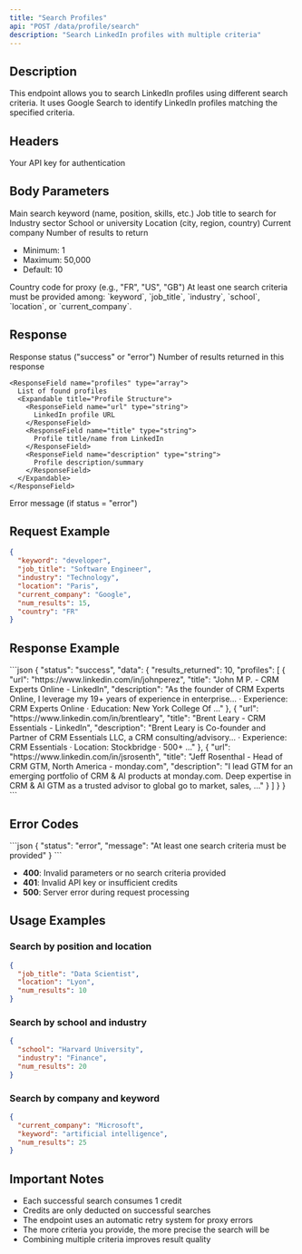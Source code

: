 ```yaml
---
title: "Search Profiles"
api: "POST /data/profile/search"
description: "Search LinkedIn profiles with multiple criteria"
---
```


## Description

This endpoint allows you to search LinkedIn profiles using different search criteria. It uses Google Search to identify LinkedIn profiles matching the specified criteria.

## Headers

<ParamField header="x-api-key" type="string" required>
  Your API key for authentication
</ParamField>

## Body Parameters

<ParamField body="keyword" type="string">
  Main search keyword (name, position, skills, etc.)
</ParamField>

<ParamField body="job_title" type="string">
  Job title to search for
</ParamField>

<ParamField body="industry" type="string">
  Industry sector
</ParamField>

<ParamField body="school" type="string">
  School or university
</ParamField>

<ParamField body="location" type="string">
  Location (city, region, country)
</ParamField>

<ParamField body="current_company" type="string">
  Current company
</ParamField>

<ParamField body="num_results" type="integer" default="10">
  Number of results to return
  
  - Minimum: 1
  - Maximum: 50,000
  - Default: 10
</ParamField>

<ParamField body="country" type="string" default="FR">
  Country code for proxy (e.g., "FR", "US", "GB")
</ParamField>

<Note>
At least one search criteria must be provided among: `keyword`, `job_title`, `industry`, `school`, `location`, or `current_company`.
</Note>

## Response

<ResponseField name="status" type="string">
  Response status ("success" or "error")
</ResponseField>

<ResponseField name="data" type="object">
  <Expandable title="Response Data">
    <ResponseField name="results_returned" type="integer">
      Number of results returned in this response
    </ResponseField>
    
    <ResponseField name="profiles" type="array">
      List of found profiles
      <Expandable title="Profile Structure">
        <ResponseField name="url" type="string">
          LinkedIn profile URL
        </ResponseField>
        <ResponseField name="title" type="string">
          Profile title/name from LinkedIn
        </ResponseField>
        <ResponseField name="description" type="string">
          Profile description/summary
        </ResponseField>
      </Expandable>
    </ResponseField>
  </Expandable>
</ResponseField>

<ResponseField name="message" type="string">
  Error message (if status = "error")
</ResponseField>

## Request Example

```json
{
  "keyword": "developer",
  "job_title": "Software Engineer",
  "industry": "Technology",
  "location": "Paris",
  "current_company": "Google",
  "num_results": 15,
  "country": "FR"
}
```

## Response Example

<ResponseExample>
```json
{
  "status": "success",
  "data": {
    "results_returned": 10,
    "profiles": [
      {
        "url": "https://www.linkedin.com/in/johnperez",
        "title": "John M P. - CRM Experts Online - LinkedIn",
        "description": "As the founder of CRM Experts Online, I leverage my 19+ years of experience in enterprise… · Experience: CRM Experts Online · Education: New York College Of ..."
      },
      {
        "url": "https://www.linkedin.com/in/brentleary",
        "title": "Brent Leary - CRM Essentials - LinkedIn",
        "description": "Brent Leary is Co-founder and Partner of CRM Essentials LLC, a CRM consulting/advisory… · Experience: CRM Essentials · Location: Stockbridge · 500+ ..."
      },
      {
        "url": "https://www.linkedin.com/in/jsrosenth",
        "title": "Jeff Rosenthal - Head of CRM GTM, North America - monday.com",
        "description": "I lead GTM for an emerging portfolio of CRM & AI products at monday.com. Deep expertise in CRM & AI GTM as a trusted advisor to global go to market, sales, ..."
      }
    ]
  }
}
```
</ResponseExample>

## Error Codes

<ResponseExample>
```json
{
  "status": "error",
  "message": "At least one search criteria must be provided"
}
```
</ResponseExample>

- **400**: Invalid parameters or no search criteria provided
- **401**: Invalid API key or insufficient credits
- **500**: Server error during request processing

## Usage Examples

### Search by position and location
```json
{
  "job_title": "Data Scientist",
  "location": "Lyon",
  "num_results": 10
}
```

### Search by school and industry
```json
{
  "school": "Harvard University",
  "industry": "Finance",
  "num_results": 20
}
```

### Search by company and keyword
```json
{
  "current_company": "Microsoft",
  "keyword": "artificial intelligence",
  "num_results": 25
}
```

## Important Notes

- Each successful search consumes 1 credit
- Credits are only deducted on successful searches
- The endpoint uses an automatic retry system for proxy errors
- The more criteria you provide, the more precise the search will be
- Combining multiple criteria improves result quality 